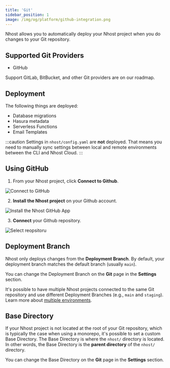 ```yaml
---
title: 'Git'
sidebar_position: 1
image: /img/og/platform/github-integration.png
---
```


Nhost allows you to automatically deploy your Nhost project when you do changes to your Git repository.

## Supported Git Providers

- GitHub

Support GitLab, BitBucket, and other Git providers are on our roadmap.

## Deployment

The following things are deployed:

- Database migrations
- Hasura metadata
- Serverless Functions
- Email Templates

:::caution
Settings in `nhost/config.yaml` are **not** deployed. That means you need to manually sync settings between local and remote environments between the CLI and Nhost Cloud.
:::

## Using GitHub

1. From your Nhost project, click **Connect to Github**.

![Connect to GitHub](/img/platform/git/connect-to-github.png)

2. **Install the Nhost project** on your Github account.

![Install the Nhost GitHub App](/img/architecture/cli/connect-repo-step-2.png)

3. **Connect** your Github repository.

![Select reopsitoru](/img/architecture/cli/connect-repo-step-3.png)

## Deployment Branch

Nhost only deploys changes from the **Deployment Branch**. By default, your deployment branch matches the default branch (usually `main`).

You can change the Deployment Branch on the **Git** page in the **Settings** section.

It's possible to have multiple Nhost projects connected to the same Git repository and use different Deployment Branches (e.g., `main` and `staging`). Learn more about [multiple environments](/platform/multiple-environments).

## Base Directory

If your Nhost project is not located at the root of your Git repository, which is typically the case when using a monorepo, it's possible to set a custom Base Directory. The Base Directory is where the `nhost/` directory is located. In other words, the Base Directory is the **parent directory** of the `nhost/` directory.

You can change the Base Directory on the **Git** page in the **Settings** section.
